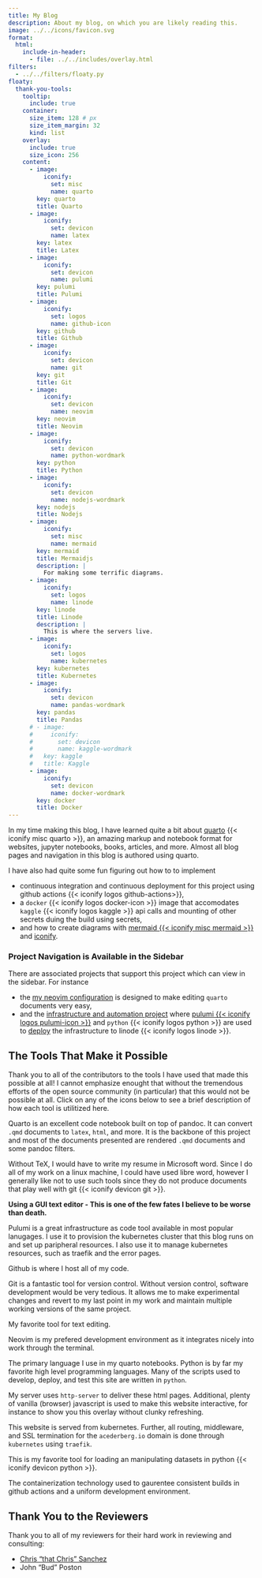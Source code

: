```yaml
---
title: My Blog
description: About my blog, on which you are likely reading this.
image: ../../icons/favicon.svg
format:
  html:
    include-in-header:
      - file: ../../includes/overlay.html
filters:
  - ../../filters/floaty.py
floaty:
  thank-you-tools:
    tooltip:
      include: true
    container:
      size_item: 128 # px
      size_item_margin: 32
      kind: list
    overlay:
      include: true
      size_icon: 256
    content:
      - image:
          iconify:
            set: misc
            name: quarto
        key: quarto
        title: Quarto
      - image:
          iconify:
            set: devicon
            name: latex
        key: latex
        title: Latex
      - image:
          iconify:
            set: devicon
            name: pulumi
        key: pulumi
        title: Pulumi
      - image:
          iconify:
            set: logos
            name: github-icon
        key: github
        title: Github
      - image:
          iconify:
            set: devicon
            name: git
        key: git
        title: Git
      - image:
          iconify:
            set: devicon
            name: neovim
        key: neovim
        title: Neovim
      - image:
          iconify:
            set: devicon
            name: python-wordmark
        key: python
        title: Python
      - image:
          iconify:
            set: devicon
            name: nodejs-wordmark
        key: nodejs
        title: Nodejs
      - image:
          iconify:
            set: misc
            name: mermaid
        key: mermaid
        title: Mermaidjs
        description: |
          For making some terrific diagrams.
      - image:
          iconify:
            set: logos
            name: linode
        key: linode
        title: Linode
        description: |
          This is where the servers live.
      - image:
          iconify:
            set: logos
            name: kubernetes
        key: kubernetes
        title: Kubernetes
      - image:
          iconify:
            set: devicon
            name: pandas-wordmark
        key: pandas
        title: Pandas
      # - image:
      #     iconify:
      #       set: devicon
      #       name: kaggle-wordmark
      #   key: kaggle
      #   title: Kaggle
      - image:
          iconify:
            set: devicon
            name: docker-wordmark
        key: docker
        title: Docker
---
```


In my time making this blog, I have learned quite a bit about [quarto](https://quarto.org) {{< iconify misc quarto >}},
an amazing markup and notebook format for websites, jupyter notebooks, books, articles, and more.
Almost all blog pages and navigation in this blog is authored using quarto.

I have also had quite some fun figuring out how to to implement

- continuous integration and continuous deployment for this project using github actions {{< iconify logos github-actions>}},
- a `docker` {{< iconify logos docker-icon >}} image that accomodates `kaggle` {{< iconify logos kaggle >}} api calls and mounting of other secrets duing the build using secrets,
- and how to create diagrams with [mermaid {{< iconify misc mermaid >}}](https://mermaid.js.org) and [iconify](https://iconify.design).

::: { .callout-note }

### Project Navigation is Available in the Sidebar

There are associated projects that support this project which can view in the sidebar.
For instance

- the [my neovim configuration](../nvim-config/index.qmd) is designed to make editing `quarto` documents very easy,
- and the [infrastructure and automation project](../automation) where [pulumi {{< iconify logos pulumi-icon >}}](https://pulumi.com/) and `python` {{< iconify logos python >}} are used to [deploy](./deploy.qmd) the infrastructure to linode {{< iconify logos linode >}}.

:::

## The Tools That Make it Possible

Thank you to all of the contributors to the tools I have used that made this possible at all!
I cannot emphasize enought that without the tremendous efforts of the open source community (in particular) that this would not be possible at all.
Click on any of the icons below to see a brief description of how each tool is utilitized here.

:::::: { #thank-you-tools }

<!-- start overlay --> ::::: { .overlay #thank-you-overlay }
<!-- start overlay-content --> :::: { .overlay-content }

::: { .overlay-content-item data-key="quarto" }

Quarto is an excellent code notebook built on top of pandoc.
It can convert `.qmd` documents to
<iconify-icon icon="devicon:latex"></iconify-icon> `latex`,
<iconify-icon icon="devicon:html5"></iconify-icon> `html`, and more.
It is the backbone of this project and most of the documents
presented are rendered `.qmd` documents and some pandoc filters.

:::

::: { .overlay-content-item data-key="latex" }

Without TeX, I would have to write my resume in Microsoft word.
Since I do all of my work on a linux machine, I could have used libre
word, however I generally like not to use such tools since they do
not produce documents that play well with git
{{< iconify devicon git >}}.

**Using a GUI text editor - This is one of the few fates I believe to
be worse than death.**

:::

::: { .overlay-content-item data-key="pulumi" }

Pulumi is a great infrastructure as code tool available in most
popular lanugages. I use it to provision the kubernetes cluster
that this blog runs on and set up paripheral resources. I also use
it to manage kubernetes resources, such as traefik and the error
pages. <iconify-icon icon="logos:kubernetes"></iconify-icon>

:::

::: { .overlay-content-item data-key="github" }

Github is where I host all of my code.

:::

::: { .overlay-content-item data-key="git" }

Git is a fantastic tool for version control.
Without version control, software development would be very tedious.
It allows me to make experimental changes and revert to my last point
in my work and maintain multiple working versions of the same
project.

:::

::: { .overlay-content-item data-key="neovim" }

My favorite tool for text editing.

Neovim is my prefered development environment as it integrates nicely into work through the terminal.

:::

::: { .overlay-content-item data-key="python" }

The primary language I use in my quarto notebooks.
Python is by far my favorite high level programming languages.
Many of the scripts used to develop, deploy, and test this site are written in `python`.

:::

::: { .overlay-content-item data-key="nodejs" }

My server uses `http-server` to deliver these html pages.
Additional, plenty of vanilla (browser) javascript is used to make this website interactive,
for instance to show you this overlay without clunky refreshing.

:::

::: { .overlay-content-item data-key="kubernetes" }

This website is served from kubernetes. Further, all routing, middleware, and
SSL termination for the `acederberg.io` domain is done through `kubernetes`
using `traefik`.

:::

::: { .overlay-content-item data-key="pandas" }

This is my favorite tool for loading an manipulating datasets in
python {{< iconify devicon python >}}.

:::

<!--
::: { .overlay-content-item data-key="kaggle" }

The data science competition platform.

There is a section of this site dedicated to my kaggle assignments.

:::
-->

::: { .overlay-content-item data-key="docker" }

The containerization technology used to gaurentee consistent builds
in github actions and a uniform development environment.

:::

<!-- stop overlay-content --> ::::
<!-- stop overlay-content-item --> :::::

:::::

## Thank You to the Reviewers

Thank you to all of my reviewers for their hard work in reviewing and consulting:

::: {}

- [Chris "that Chris" Sanchez]()
- John "Bud" Poston

:::
